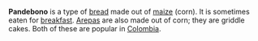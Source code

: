 '''Pandebono''' is a type of [[bread]] made out of [[maize]] (corn). It is sometimes eaten for [[breakfast]]. [[Arepas]] are also made out of corn; they are griddle cakes. Both of these are popular in [[Colombia]].

{{stub}}